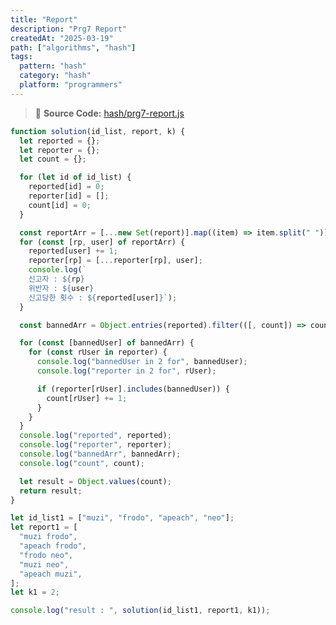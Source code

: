 ```yaml
---
title: "Report"
description: "Prg7 Report"
createdAt: "2025-03-19"
path: ["algorithms", "hash"]
tags:
  pattern: "hash"
  category: "hash"
  platform: "programmers"
---
```


> 📌 **Source Code:** [hash/prg7-report.js](https://github.com/0teklee/pattern-recognition/tree/main/site/content/hash/prg7-report.js)

```js
function solution(id_list, report, k) {
  let reported = {};
  let reporter = {};
  let count = {};

  for (let id of id_list) {
    reported[id] = 0;
    reporter[id] = [];
    count[id] = 0;
  }

  const reportArr = [...new Set(report)].map((item) => item.split(" "));
  for (const [rp, user] of reportArr) {
    reported[user] += 1;
    reporter[rp] = [...reporter[rp], user];
    console.log(`
    신고자 : ${rp} 
    위반자 : ${user} 
    신고당한 횟수 : ${reported[user]}`);
  }

  const bannedArr = Object.entries(reported).filter(([, count]) => count >= k);

  for (const [bannedUser] of bannedArr) {
    for (const rUser in reporter) {
      console.log("bannedUser in 2 for", bannedUser);
      console.log("reporter in 2 for", rUser);

      if (reporter[rUser].includes(bannedUser)) {
        count[rUser] += 1;
      }
    }
  }
  console.log("reported", reported);
  console.log("reporter", reporter);
  console.log("bannedArr", bannedArr);
  console.log("count", count);

  let result = Object.values(count);
  return result;
}

let id_list1 = ["muzi", "frodo", "apeach", "neo"];
let report1 = [
  "muzi frodo",
  "apeach frodo",
  "frodo neo",
  "muzi neo",
  "apeach muzi",
];
let k1 = 2;

console.log("result : ", solution(id_list1, report1, k1));
```
